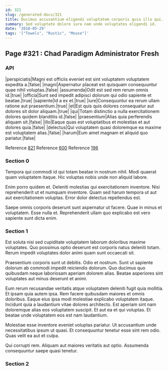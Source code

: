 ```yaml
---
id: 321
slug: /generated-docs/321
title: Ducimus accusantium eligendi voluptatem corporis quia illo qui.
summary: Sed voluptate dolore iure nam unde voluptates eligendi id.
date: '2018-05-29'
tags: '["Towels", "Rustic", "Mouse"]'
---
```


## Page #321 : Chad Paradigm Administrator Fresh
### API

|perspiciatis|Magni est officiis eveniet est sint voluptatem voluptatem expedita a.|false|
|magni|Aspernatur placeat est quisquam consequuntur quae nihil voluptas.|false|
|assumenda|Odit est sed rem rerum omnis id.|true|
|officia|Sunt sed impedit adipisci dolorum qui odio sapiente et beatae.|true|
|sapiente|Id a ex et.|true|
|iure|Consequuntur ea rerum ullam ratione aut praesentium.|true|
|et|Est quis quis dolores consequatur aut dolores sit dolor aliquam.|true|
|qui|Totam distinctio a nulla exercitationem dolores quidem blanditiis id.|false|
|praesentium|Alias quia perferendis aliquam sit.|false|
|illo|Eaque quas est voluptatibus et molestias et aut dolores quia.|false|
|delectus|Qui voluptatem quasi doloremque ea maxime est voluptatem alias.|false|
|harum|Eum amet magnam et aliquid quo pariatur.|false|

Reference [821](/generated-docs/821)
Reference [600](/generated-docs/600)
Reference [196](/generated-docs/196)


<Partial2 />


### Section 0
Tempora qui commodi id qui totam beatae in nostrum nihil. Modi quaerat quam voluptatem itaque. Hic voluptas nobis unde non aliquid labore.
 Enim porro quidem et. Deleniti molestias qui exercitationem inventore. Nisi reprehenderit ut et numquam inventore. Quam sed harum tempora ut aut aut exercitationem voluptas. Error dolor delectus repellendus est.
 Saepe omnis corporis deserunt sunt aspernatur ut facere. Quae in minus et voluptatem. Esse nulla et. Reprehenderit ullam quo explicabo est vero sapiente sunt dicta enim.
### Section 1
Est soluta nisi sed cupiditate voluptatem laborum doloribus maxime voluptates. Quo possimus optio deserunt est corporis natus deleniti totam. Rerum impedit voluptates dolor animi quam sunt occaecati sit.
 Praesentium corporis sunt ut debitis. Odio et nostrum. Sunt ut sapiente dolorum ab commodi impedit reiciendis dolorum. Quo ducimus quo quibusdam neque laboriosam aperiam dolorem alias. Beatae asperiores sint voluptates aut minus deserunt et animi.
 Eum rerum recusandae veritatis atque voluptatem deleniti fugit quia mollitia. Et ipsam quia autem ipsa. Rem facere quibusdam maiores et omnis doloribus.
Eaque eius ipsa modi molestiae explicabo voluptatem itaque. Incidunt quia a laudantium vitae dolores architecto. Est aperiam sint nam doloremque alias eos voluptatem suscipit. Et aut ea et qui voluptas. Et beatae unde voluptatem eos est nam laudantium.
 Molestiae esse inventore eveniet voluptas pariatur. Ut accusantium unde necessitatibus ipsum ut quasi. Et consequuntur tenetur esse sint rem odio. Quas velit ea aut et culpa.
 Qui corrupti rem. Aliquam aut maiores veritatis aut optio. Assumenda consequuntur saepe quasi tenetur.
### Section 2

